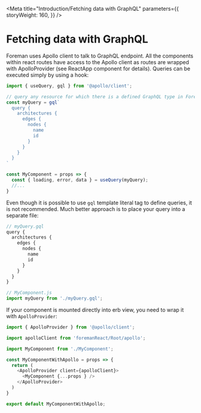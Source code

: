 
<Meta
  title="Introduction/Fetching data with GraphQL"
  parameters={{
    storyWeight: 160,
  }}
/>

# Fetching data with GraphQL

Foreman uses Apollo client to talk to GraphQL endpoint. All the components within react routes have access to the Apollo client as routes are wrapped with ApolloProvider (see ReactApp component for details). Queries can be executed simply by using a hook:

```js
import { useQuery, gql } from '@apollo/client';

// query any resource for which there is a defined GraphQL type in Foreman, for example Architecture
const myQuery = gql`
  query {
    architectures {
      edges {
        nodes {
          name
          id
        }
      }
    }
  }
`

const MyComponent = props => {
  const { loading, error, data } = useQuery(myQuery);
  //...
}
```

Even though it is possible to use `gql` template literal tag to define queries, it is not recommended. Much better approach is to place your query into a separate file:

```js
// myQuery.gql
query {
  architectures {
    edges {
      nodes {
        name
        id
      }
    }
  }
}

// MyComponent.js
import myQuery from './myQuery.gql';

```

If your component is mounted directly into erb view, you need to wrap it with `ApolloProvider`:

```js
import { ApolloProvider } from '@apollo/client';

import apolloClient from 'foremanReact/Root/apollo';

import MyComponent from './MyComponent';

const MyComponentWithApollo = props => {
  return (
    <ApolloProvider client={apolloClient}>
      <MyComponent {...props } />
    </ApolloProvider>
  )
}

export default MyComponentWithApollo;

```